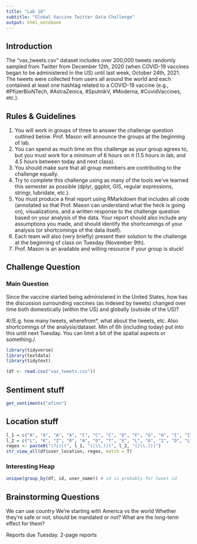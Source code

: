 ```yaml
---
title: "Lab 10"
subtitle: "Global Vaccine Twitter Data Challenge"
output: html_notebook
---
```


## Introduction

The "vax_tweets.csv" dataset includes over 200,000 tweets randomly sampled from Twitter from December 12th, 2020 (when COVID-19 vaccines began to be administered in the US) until last week, October 24th, 2021. The tweets were collected from users all around the world and each contained at least one hashtag related to a COVID-19 vaccine (e.g., #PfizerBioNTech, #AstraZenica, #SputnikV, #Moderna, #CovidVaccines, etc.).

## Rules & Guidelines

1. You will work in groups of three to answer the challenge question outlined below. Prof. Mason will announce the groups at the beginning of lab.
2. You can spend as much time on this challenge as your group agrees to, but you must work for a minimum of 6 hours on it (1.5 hours in lab, and 4.5 hours between today and next class).
3. You should make sure that all group members are contributing to the challenge equally.
4. Try to complete this challenge using as many of the tools we've learned this semester as possible (dplyr, ggplot, GIS, regular expressions, stringr, lubridate, etc.).
6. You must produce a final report using RMarkdown that includes all code (annotated so that Prof. Mason can understand what the heck is going on), visualizations, and a written response to the challenge question based on your analysis of the data. Your report should also include any assumptions you made, and should identify the shortcomings of your analysis (or shortcomings of the data itself).
7. Each team will also (very briefly) present their solution to the challenge at the beginning of class on Tuesday (November 9th).
8. Prof. Mason is an available and willing resource if your group is stuck!

## Challenge Question

### Main Question ###
Since the vaccine started being administered in the United States, how has the discussion surrounding vaccines (as indexed by tweets) changed over time both domestically (within the US) and globally (outside of the US)?

#//E.g. how many tweets, wherefrom*, what about the tweets, etc. Also shortcomings of the analysis/dataset. Min of 6h (including today) put into this until next Tuesday. You can limit a bit of the spatial aspects or something./.

```r
library(tidyverse)
library(textdata)
library(tidytext)

(df <- read.csv("vax_tweets.csv"))
```
## Sentiment stuff ##
```r
get_sentiments("afinn")
```
## Location stuff ##
```r
l_1 = c("A", "A", "A", "A", "C", "C", "C", "D", "F", "G", "H", "I", "I", "I", "I", "K", "K", "L", "M", "M", "M", "M", "M", "M", "M", "M", "N", "N", "N", "N", "N", "N", "N", "N", "O", "O", "O", "P", "R", "S", "S", "T", "T", "U", "V", "V", "W", "W", "W", "W")
l_2 = c("L", "K", "Z", "R", "A", "O", "T", "E", "L", "A", "I", "D", "L", "N", "A", "S", "Y", "A", "E", "D", "A", "I", "N", "S", "O", "T", "E", "V", "H", "J", "M", "Y", "C", "D", "H", "K", "R", "A", "I", "C", "D", "N", "X", "T", "T", "A", "A", "V", "I", "Y")
regex <- paste0("(?i)((", l_1, "(|\\.))(", l_2, "(|\\.)))")
str_view_all(df$user_location, regex, match = T)
```

### Interesting Heap ###
```r
unique(group_by(df, id, user_name)) # id is probably for tweet id
```

## Brainstorming Questions ##

We can use country 
We're starting with America vs the world
Whether they're safe or not, should be mandated or not? What are the long-term effect for them?

Reports due Tuesday. 2-page reports